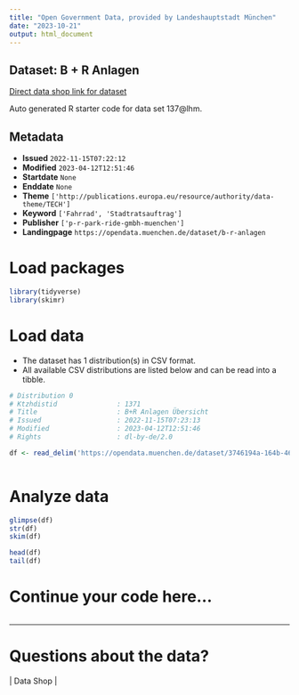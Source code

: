 ```yaml
---
title: "Open Government Data, provided by Landeshauptstadt München"
date: "2023-10-21"
output: html_document
---
```


## Dataset: B + R Anlagen

[Direct data shop link for dataset](https://opendata.muenchen.de/dataset/b-r-anlagen)

Auto generated R starter code for data set 137@lhm.

## Metadata

- **Issued** `2022-11-15T07:22:12`
- **Modified** `2023-04-12T12:51:46`
- **Startdate** `None`
- **Enddate** `None`
- **Theme** `['http://publications.europa.eu/resource/authority/data-theme/TECH']`
- **Keyword** `['Fahrrad', 'Stadtratsauftrag']`
- **Publisher** `['p-r-park-ride-gmbh-muenchen']`
- **Landingpage** `https://opendata.muenchen.de/dataset/b-r-anlagen`


# Load packages

```r

library(tidyverse)
library(skimr)

```

# Load data

-   The dataset has 1 distribution(s) in CSV format.
-   All available CSV distributions are listed below and can be read into a tibble.

```r

# Distribution 0
# Ktzhdistid               : 1371
# Title                    : B+R Anlagen Übersicht
# Issued                   : 2022-11-15T07:23:13
# Modified                 : 2023-04-12T12:51:46
# Rights                   : dl-by-de/2.0

df <- read_delim('https://opendata.muenchen.de/dataset/3746194a-164b-46c4-8fc7-367a83833a9d/resource/aba62755-1a22-4fa8-a371-3629b6b39e39/download/br-anlagen-uebersicht-stand-03-2023-mit-koordinaten.csv')



```

# Analyze data

```r

glimpse(df)
str(df)
skim(df)

head(df)
tail(df)

```

# Continue your code here...

```r

```

------------------------------------------------------------------------

# Questions about the data?

 | Data Shop | 
